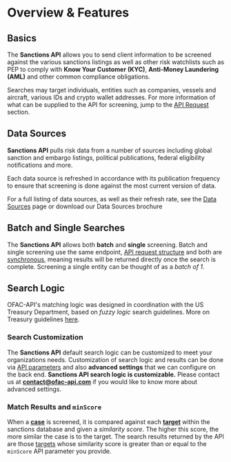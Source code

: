 
# Overview & Features

## Basics 

The **Sanctions API** allows you to send client information to be screened against the various sanctions
listings as well as other risk watchlists such as PEP to comply 
with **Know Your Customer (KYC)**, **Anti-Money Laundering (AML)** and other 
common compliance obligations. 

Searches may target individuals, entities such as companies, vessels and aircraft, various IDs
and crypto wallet addresses. For more information of what can be supplied to the API for screening, 
jump to the [API Request](/sanctions-api/request) section. 


## Data Sources
**Sanctions API** pulls risk data from a number of sources including global sanction and embargo
listings, political publications, federal eligibility notifications and more. 

Each data source is refreshed in accordance with its publication frequency to ensure that 
screening is done against the most current version of data. 

For a full listing of data sources, as well as their refresh rate, see the [Data Sources](/datasources) page 
or download our <Link href="Data-Sources-OFAC-API.pdf" target="_blank">Data Sources brochure</Link>


## Batch and Single Searches
The **Sanctions API** allows both **batch** and **single** screening. Batch and single screening use
the same endpoint, [API request structure](/sanctions-api/request) and both are [synchronous](https://developer.mozilla.org/en-US/docs/Glossary/Synchronous), meaning 
results will be returned directly once the search is complete. 
Screening a single entity can be thought of as a *batch of 1*.


## Search Logic 
OFAC-API's matching logic was designed in coordination with the US Treasury Department, based
on *fuzzy logic* search guidelines. More on Treasury guidelines [here](https://ofac.treasury.gov/recent-actions/20210125). 

### Search Customization
The **Sanctions API** default search logic can be customized to meet your organizations needs. 
Customization of search logic and results can be done via [API parameters](/request)
and also **advanced settings** that we can configure on the back end. 
<Callout type="info">
**Sanctions API search logic is customizable.** Please contact us at **contact@ofac-api.com** if you would like to know more
about advanced settings.
</Callout>


### Match Results and ```minScore```
When a [**case**](/glossary#case) is screened, it is compared against each [**target**](/glossary#target) within
the sanctions database and given a *similarity score*. The higher this score, the more similar the case is 
to the target. The search results returned by the API are those [targets](/glossary#target) whose similarity score 
is greater than or equal to the ```minScore``` API parameter you provide. 

